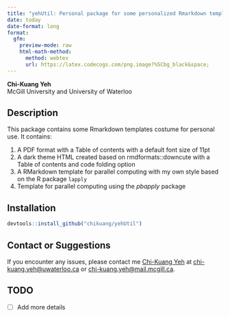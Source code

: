 ```yaml
---
title: "yehUtil: Personal package for some personalized Rmarkdown templates"
date: today
date-format: long
format: 
  gfm:
    preview-mode: raw
    html-math-method: 
      method: webtex
      url: https://latex.codecogs.com/png.image?%5Cbg_black&space;
---
```


**Chi-Kuang Yeh**  
McGill University and University of Waterloo      
      
      
## Description

This package contains some Rmarkdown templates costume for personal use. It contains:

1. A PDF format with a Table of contents with a default font size of 11pt
2. A dark theme HTML created based on rmdformats::downcute with a Table of contents and code folding option
3. A RMarkdown template for parallel computing with my own style based on the R package `lapply`
4. Template for parallel computing using the *pbapply* package

## Installation

``` r
devtools::install_github("chikuang/yehUtil")
```

## Contact or Suggestions

If you encounter any issues, please contact me [Chi-Kuang Yeh](https://chikuang.github.io/) at [chi-kuang.yeh@uwaterloo.ca](mailto:chi-kuang.yeh@uwaterloo.ca) or [chi-kuang.yeh@mail.mcgill.ca](mailto:chi-kuang.yeh@mail.mcgill.ca).  

## TODO

+ [ ] Add more details 
